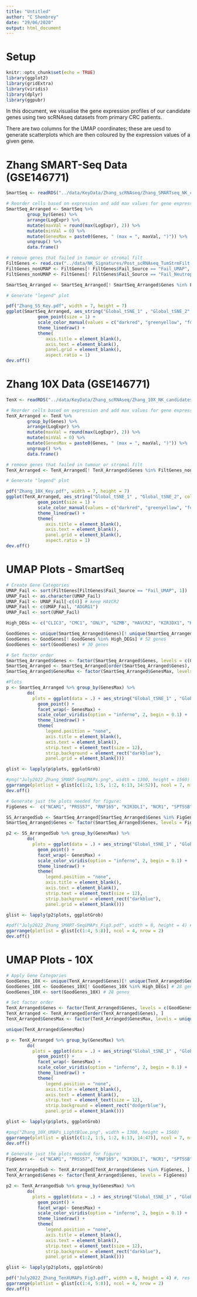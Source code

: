 ```yaml
---
title: "Untitled"
author: "C Shembrey"
date: "29/06/2020"
output: html_document
---
```


# Setup
```r
knitr::opts_chunk$set(echo = TRUE)
library(ggplot2)
library(gridExtra)
library(viridis)
library(dplyr)
library(ggpubr)
```

In this document, we visualise the gene expression profiles of our candidate genes using two scRNAseq datasets from primary CRC patients.

There are two columns for the UMAP coordinates; these are uesd to generate scatterplots which are then coloured by the expression values of a given gene. 

# Zhang SMART-Seq Data (GSE146771)
```r
SmartSeq <- readRDS("../data/KeyData/Zhang_scRNAseq/Zhang_SMARTseq_NK_candidates_sc_bulk_74Genes_of82Genes.RDS")

# Reorder cells based on expression and add max values for gene expression in the title
SmartSeq_Arranged <- SmartSeq %>%
        group_by(Genes) %>%
        arrange(LogExpr) %>%
        mutate(maxVal = round(max(LogExpr), 2)) %>%
        mutate(minVal = 0) %>%
        mutate(GenesMax = paste0(Genes, " (max = ", maxVal, ")")) %>%
        ungroup() %>%
        data.frame()

# remove genes that failed in tumour or stromal filt
FiltGenes <- read.csv("../data/NK_Signatures/Post_scRNAseq_TumStrmFilt.csv")
FiltGenes_nonUMAP <- FiltGenes[! FiltGenes$Fail_Source == "Fail_UMAP", ]
FiltGenes_nonUMAP <- FiltGenes[! FiltGenes$Fail_Source == "Fail_Neutrophils", ]

SmartSeq_Arranged <- SmartSeq_Arranged[! SmartSeq_Arranged$Genes %in% FiltGenes_nonUMAP$Genes, ]

# Generate "legend" plot

pdf("Zhang_SS_Key.pdf", width = 7, height = 7)            
ggplot(SmartSeq_Arranged, aes_string("Global_tSNE_1" , "Global_tSNE_2", colour = "Cell.Annotation")) +
            geom_point(size = 1) +
            scale_color_manual(values = c("darkred", "greenyellow", "forestgreen", "purple", "blue", "dodgerblue", "salmon", "darkorange", "gold", "red", "darkorchid4")) +
            theme_linedraw() +
            theme(
               axis.title = element_blank(),
               axis.text = element_blank(),
               panel.grid = element_blank(),
               aspect.ratio = 1)
dev.off()
```

# Zhang 10X Data (GSE146771)
```r
TenX <- readRDS("../data/KeyData/Zhang_scRNAseq/Zhang_10X_NK_candidates_sc_bulk_67Genes_of82Genes.RDS")

# Reorder cells based on expression and add max values for gene expression in the title
TenX_Arranged <- TenX %>%
        group_by(Genes) %>%
        arrange(LogExpr) %>%
        mutate(maxVal = round(max(LogExpr), 2)) %>%
        mutate(minVal = 0) %>%
        mutate(GenesMax = paste0(Genes, " (max = ", maxVal, ")")) %>%
        ungroup() %>%
        data.frame()

# remove genes that failed in tumour or stromal filt
TenX_Arranged <- TenX_Arranged[! TenX_Arranged$Genes %in% FiltGenes_nonUMAP$Genes, ]

# Generate "legend" plot

pdf("Zhang_10X_Key.pdf", width = 7, height = 7)  
ggplot(TenX_Arranged, aes_string("Global_tSNE_1" , "Global_tSNE_2", colour = "Cell.Annotation")) +
            geom_point(size = 1) +
            scale_color_manual(values = c("darkred", "greenyellow", "forestgreen", "blue", "darkorange", "red", "darkorchid4")) +
            theme_linedraw() +
            theme(
               axis.title = element_blank(),
               axis.text = element_blank(),
               panel.grid = element_blank(),
               aspect.ratio = 1)
dev.off()
```

# UMAP Plots - SmartSeq
```r
# Create Gene Categories
UMAP_Fail <- sort(FiltGenes[FiltGenes$Fail_Source == "Fail_UMAP", 1])
UMAP_Fail <- as.character(UMAP_Fail)
UMAP_Fail <- UMAP_Fail[-c(4)] # keep HAVCR2
UMAP_Fail <- c(UMAP_Fail, "ADGRG1")
UMAP_Fail <- sort(UMAP_Fail)

High_DEGs <- c("CLIC3", "CMC1", "GNLY", "GZMB", "HAVCR2", "KIR3DX1", "KLRC1", "LINC00298", "NMUR1", "PTGDR", "SLCO4C1", "TXK", "XCL1")

GoodGenes <- unique(SmartSeq_Arranged$Genes)[! unique(SmartSeq_Arranged$Genes) %in% UMAP_Fail] # 65 genes
GoodGenes <- GoodGenes[! GoodGenes %in% High_DEGs] # 52 genes
GoodGenes <- sort(GoodGenes) # 30 genes

# Set factor order
SmartSeq_Arranged$Genes <- factor(SmartSeq_Arranged$Genes, levels = c(GoodGenes, High_DEGs, UMAP_Fail))
SmartSeq_Arranged <- SmartSeq_Arranged[order(SmartSeq_Arranged$Genes), ]
SmartSeq_Arranged$GenesMax <- factor(SmartSeq_Arranged$GenesMax, levels = unique(SmartSeq_Arranged$GenesMax))

#Plots
p <- SmartSeq_Arranged %>% group_by(GenesMax) %>%
        do(
          plots = ggplot(data = .) + aes_string("Global_tSNE_1" , "Global_tSNE_2", colour = "LogExpr") +
            geom_point() +
            facet_wrap(~ GenesMax) +
            scale_color_viridis(option = "inferno", 2, begin = 0.1) +
            theme_linedraw() +
            theme(
               legend.position = "none",
               axis.title = element_blank(),
               axis.text = element_blank(),
               strip.text = element_text(size = 12),
               strip.background = element_rect("darkblue"),
               panel.grid = element_blank()))

glist <- lapply(p$plots, ggplotGrob)

#png("July2022_Zhang_SMART-SeqUMAPs.png", width = 1300, height = 1560)
ggarrange(plotlist = glist[c(1:2, 1:5, 1:2, 6:13, 14:52)], ncol = 7, nrow = 8)
dev.off()

# Generate just the plots needed for figure:
FigGenes <-  c("NCAM1", "PRSS57", "RNF165", "KIR3DL1", "NCR1", "SPTSSB", "CXCR1", "LINGO2")

SS_ArrangedSub <- SmartSeq_Arranged[SmartSeq_Arranged$Genes %in% FigGenes, ]
SmartSeq_Arranged$Genes <- factor(SmartSeq_Arranged$Genes, levels = FigGenes)

p2 <- SS_ArrangedSub %>% group_by(GenesMax) %>%
        do(
          plots = ggplot(data = .) + aes_string("Global_tSNE_1" , "Global_tSNE_2", colour = "LogExpr") +
            geom_point() +
            facet_wrap(~ GenesMax) +
            scale_color_viridis(option = "inferno", 2, begin = 0.1) +
            theme_linedraw() +
            theme(
               legend.position = "none",
               axis.title = element_blank(),
               axis.text = element_blank(),
               strip.text = element_text(size = 12),
               strip.background = element_rect("darkblue"),
               panel.grid = element_blank()))

glist <- lapply(p2$plots, ggplotGrob)

#pdf("July2022_Zhang_SMART-SeqUMAPs_Fig3.pdf", width = 8, height = 4) #, res = 300)
ggarrange(plotlist = glist[c(1:4, 5:8)], ncol = 4, nrow = 2)
dev.off()

```

# UMAP Plots - 10X
```r
# Apply Gene Categories
GoodGenes_10X <- unique(TenX_Arranged$Genes)[! unique(TenX_Arranged$Genes) %in% UMAP_Fail] # 40 genes
GoodGenes_10X <- GoodGenes_10X[! GoodGenes_10X %in% High_DEGs] # 28 genes
GoodGenes_10X <- sort(GoodGenes_10X) # 28 genes

# Set factor order
TenX_Arranged$Genes <- factor(TenX_Arranged$Genes, levels = c(GoodGenes_10X, High_DEGs, UMAP_Fail))
TenX_Arranged <- TenX_Arranged[order(TenX_Arranged$Genes), ]
TenX_Arranged$GenesMax <- factor(TenX_Arranged$GenesMax, levels = unique(TenX_Arranged$GenesMax))

unique(TenX_Arranged$GenesMax)

p <- TenX_Arranged %>% group_by(GenesMax) %>%
        do(
          plots = ggplot(data = .) + aes_string("Global_tSNE_1" , "Global_tSNE_2", colour = "LogExpr") +
            geom_point() +
            facet_wrap(~ GenesMax) +
            scale_color_viridis(option = "inferno", 2, begin = 0.1) +
            theme_linedraw() +
            theme(
               legend.position = "none",
               axis.title = element_blank(),
               axis.text = element_blank(),
               strip.text = element_text(size = 12),
               strip.background = element_rect("dodgerblue"),
               panel.grid = element_blank()))

glist <- lapply(p$plots, ggplotGrob)

#png("Zhang_10X_UMAPs_LightBlue.png", width = 1300, height = 1560)
ggarrange(plotlist = glist[c(1:2, 1:5, 1:2, 6:13, 14:47)], ncol = 7, nrow = 8)
dev.off()

# Generate just the plots needed for figure:
FigGenes <-  c("NCAM1", "PRSS57", "RNF165", "KIR3DL1", "NCR1", "SPTSSB", "CXCR1", "LINGO2")

TenX_ArrangedSub <- TenX_Arranged[TenX_Arranged$Genes %in% FigGenes, ]
TenX_Arranged$Genes <- factor(TenX_Arranged$Genes, levels = FigGenes)

p2 <- TenX_ArrangedSub %>% group_by(GenesMax) %>%
        do(
          plots = ggplot(data = .) + aes_string("Global_tSNE_1" , "Global_tSNE_2", colour = "LogExpr") +
            geom_point() +
            facet_wrap(~ GenesMax) +
            scale_color_viridis(option = "inferno", 2, begin = 0.1) +
            theme_linedraw() +
            theme(
               legend.position = "none",
               axis.title = element_blank(),
               axis.text = element_blank(),
               strip.text = element_text(size = 12),
               strip.background = element_rect("darkblue"),
               panel.grid = element_blank()))

glist <- lapply(p2$plots, ggplotGrob)

pdf("July2022_Zhang_TenXUMAPs_Fig3.pdf", width = 8, height = 4) #, res = 300)
ggarrange(plotlist = glist[c(1:4, 5:8)], ncol = 4, nrow = 2)
dev.off()
```

